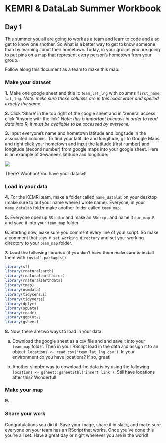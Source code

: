 # KEMRI & DataLab Summer Workbook

## Day 1 {.unnumbered}

This summer you all are going to work as a team and learn to code and also get to know one another. So what is a better way to get to know someone than by learning about their hometown. Today, in your groups you are going to put pins on a map that represent every person's hometown from your group. 

Follow along this document as a team to make this map:

### Make your dataset {.unnumbered}

**1.** Make one google sheet and title it: `team_lat_lng` with columns `first_name`, `lat`, `lng`. *Note: make sure these columns are in this exact order and spelled exactly the same.*

**2.** Click 'Share' in the top right of the google sheet and in 'General access' click 'Anyone with the link'. *Note: this is important because in order to read data into R, it must be available to be accessed by everyone.*

**3.** Input everyone's name and hometown latitude and longitude in the associated columns. To find your latitude and longitude, go to Google Maps and right click your hometown and input the latitude (first number) and longitude (second number) from google maps into your google sheet. Here is an example of Sewanee's latitude and longitude:

</center>
<img src="img/sewanee_lat_lng.png"/>
</center>

There? Woohoo! You have your dataset!

### Load in your data {.unnumbered}

**4.** For the KEMRI team, make a folder called `name_datalab` on your desktop (make sure to put your name where I wrote name). Everyone, in your `name_datalab` folder make another folder called `team_map`.

**5.** Everyone open up `RStudio` and make an `RScript` and name it `our_map.R` and save it into your `team_map` folder.

**6.** Starting now, make sure you comment every line of your script. So make a comment that says `# set working directory` and set your working directory to your `team_map` folder.

**7.** Load the following libraries (if you don't have them make sure to install them with `install.packages()`: 

```r
library(sf)
library(rnaturalearth)
library(rnaturalearthhires)
library(rnaturalearthdata)
library(tmap)
library(osmdata)
library(tidycensus)
library(tidyverse)
library(dplyr)
library(spData)
library(readr)
library(ggplot2)
library(gsheet)
```

**8.** Now, there are two ways to load in your data:

  a. Download the google sheet as a csv file and and save it into your `team_map` folder. Then in your RScript load in the data and assign it to an object: `locations <- read_csv('team_lat_lng.csv')`. In your environment do you have locations? If so, great!
  
  b. Another simpler way to download the data is by using the following: `locations <- gsheet::gsheet2tbl('insert link')`. Still have locations after this? Wonderful!
  
### Make your map {.unnumbered}

**9.** 

### Share your work

Congratulations you did it! Save your image, share it in slack, and make sure everyone on your team has an RScript that works. Once you've done this you're all set. Have a great day or night wherever you are in the world!


